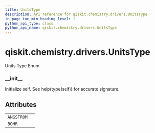 ```yaml
---
title: UnitsType
description: API reference for qiskit.chemistry.drivers.UnitsType
in_page_toc_min_heading_level: 1
python_api_type: class
python_api_name: qiskit.chemistry.drivers.UnitsType
---
```


<span id="qiskit-chemistry-drivers-unitstype" />

# qiskit.chemistry.drivers.UnitsType

<Class id="qiskit.chemistry.drivers.UnitsType" isDedicatedPage={true} github="https://github.com/qiskit-community/qiskit-aqua/tree/stable/0.8/qiskit/chemistry/drivers/units_type.py" signature="UnitsType(value)">
  Units Type Enum

  ### \_\_init\_\_

  <Function id="qiskit.chemistry.drivers.UnitsType.__init__" signature="__init__()">
    Initialize self. See help(type(self)) for accurate signature.
  </Function>

  ## Attributes

  |            |   |
  | ---------- | - |
  | `ANGSTROM` |   |
  | `BOHR`     |   |
</Class>

